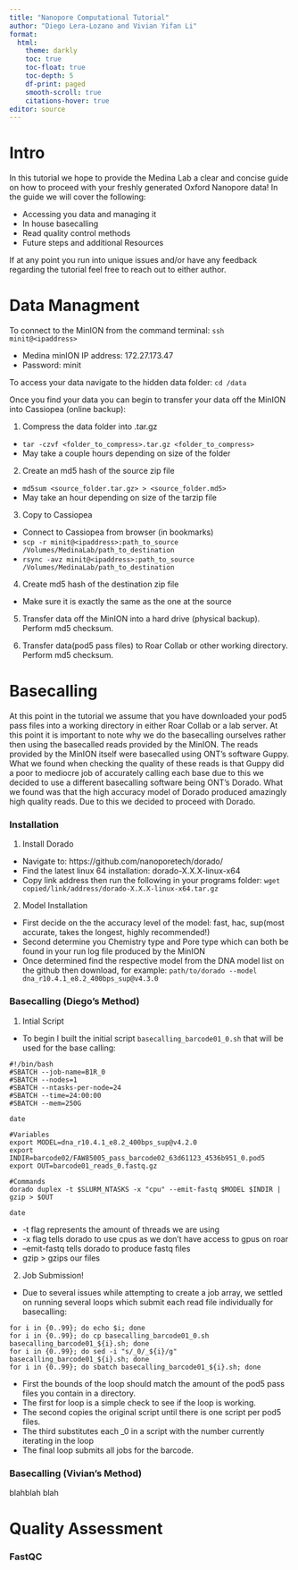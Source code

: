 ```yaml
---
title: "Nanopore Computational Tutorial"
author: "Diego Lera-Lozano and Vivian Yifan Li"
format:
  html:
    theme: darkly
    toc: true
    toc-float: true
    toc-depth: 5
    df-print: paged
    smooth-scroll: true
    citations-hover: true
editor: source  
---
```


# Intro

In this tutorial we hope to provide the Medina Lab a clear and concise guide on how to proceed with your freshly generated Oxford Nanopore data! In the guide we will cover the following:

- Accessing you data and managing it
- In house basecalling
- Read quality control methods 
- Future steps and additional Resources

If at any point you run into unique issues and/or have any feedback regarding the tutorial feel free to reach out to either author. 

# Data Managment

To connect to the MinION from the command terminal: `ssh minit@<ipaddress>`

- Medina minION IP address: 172.27.173.47
- Password: minit

To access your data navigate to the hidden data folder: `cd /data`

Once you find your data you can begin to transfer your data off the MinION into Cassiopea (online backup):

1. Compress the data folder into .tar.gz

- `tar -czvf <folder_to_compress>.tar.gz <folder_to_compress>`
- May take a couple hours depending on size of the folder

2. Create an md5 hash of the source zip file

- `md5sum <source_folder.tar.gz> > <source_folder.md5>`
- May take an hour depending on size of the tarzip file

3. Copy to Cassiopea

- Connect to Cassiopea from browser (in bookmarks)
- `scp -r minit@<ipaddress>:path_to_source /Volumes/MedinaLab/path_to_destination`
- `rsync -avz minit@<ipaddress>:path_to_source /Volumes/MedinaLab/path_to_destination`

4. Create md5 hash of the destination zip file

- Make sure it is exactly the same as the one at the source

5. Transfer data off the MinION into a hard drive (physical backup). Perform md5
checksum.

6. Transfer data(pod5 pass files) to Roar Collab or other working directory. Perform md5 checksum.

# Basecalling

At this point in the tutorial we assume that you have downloaded your pod5 pass files into a working directory in either Roar Collab or a lab server. At this point it is important to note why we do the basecalling ourselves rather then using the basecalled reads provided by the MinION. The reads provided by the MinION itself were basecalled using ONT's software Guppy. What we found when checking the quality of these reads is that Guppy did a poor to mediocre job of accurately calling each base due to this we decided to use a different basecalling software being ONT's Dorado. What we found was that the high accuracy model of Dorado produced amazingly high quality reads. Due to this we decided to proceed with Dorado.

### Installation

1. Install Dorado 

- Navigate to: https://github.com/nanoporetech/dorado/
- Find the latest linux 64 installation: dorado-X.X.X-linux-x64
- Copy link address then run the following in your programs folder: `wget copied/link/address/dorado-X.X.X-linux-x64.tar.gz`

2. Model Installation

- First decide on the the accuracy level of the model: fast, hac, sup(most accurate, takes the longest, highly recommended!)
- Second determine you Chemistry type and Pore type which can both be found in your run log file produced by the MinION
- Once determined find the respective model from the DNA model list on the github then download, for example: `path/to/dorado --model dna_r10.4.1_e8.2_400bps_sup@v4.3.0`

### Basecalling (Diego's Method)

1. Intial Script 

- To begin I built the initial script `basecalling_barcode01_0.sh` that will be used for the base calling:

```
#!/bin/bash
#SBATCH --job-name=B1R_0
#SBATCH --nodes=1
#SBATCH --ntasks-per-node=24
#SBATCH --time=24:00:00
#SBATCH --mem=250G

date

#Variables
export MODEL=dna_r10.4.1_e8.2_400bps_sup@v4.2.0
export INDIR=barcode02/FAW85005_pass_barcode02_63d61123_4536b951_0.pod5
export OUT=barcode01_reads_0.fastq.gz

#Commands 
dorado duplex -t $SLURM_NTASKS -x "cpu" --emit-fastq $MODEL $INDIR | gzip > $OUT

date
```
- \-t flag represents the amount of threads we are using
- \-x flag tells dorado to use cpus as we don’t have access to gpus on roar
- \–emit-fastq tells dorado to produce fastq files
- gzip > gzips our files

2. Job Submission!

- Due to several issues while attempting to create a job array, we settled on running several loops which submit each read file individually for basecalling:

```
for i in {0..99}; do echo $i; done
for i in {0..99}; do cp basecalling_barcode01_0.sh basecalling_barcode01_${i}.sh; done
for i in {0..99}; do sed -i "s/_0/_${i}/g" basecalling_barcode01_${i}.sh; done
for i in {0..99}; do sbatch basecalling_barcode01_${i}.sh; done

```

- First the bounds of the loop should match the amount of the pod5 pass files you contain in a directory. 
- The first for loop is a simple check to see if the loop is working. 
- The second copies the original script until there is one script per pod5 files.
- The third substitutes each _0 in a script with the number currently iterating in the loop
- The final loop submits all jobs for the barcode.

### Basecalling (Vivian's Method)
blahblah blah


# Quality Assessment 

### FastQC



